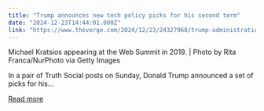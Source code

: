 ```yaml
---
title: "Trump announces new tech policy picks for his second term"
date: "2024-12-23T14:44:01.000Z"
link: "https://www.theverge.com/2024/12/23/24327968/trump-administration-tech-policy-picks-michael-kratsios-lynne-parker-bo-hines-sriram-krishnan"
---
```


Michael Kratsios appearing at the Web Summit in 2019. | Photo by Rita Franca/NurPhoto via Getty Images
    

  
In a pair of Truth Social posts on Sunday, Donald Trump announced a set of picks for his...

[Read more](https://www.theverge.com/2024/12/23/24327968/trump-administration-tech-policy-picks-michael-kratsios-lynne-parker-bo-hines-sriram-krishnan)
